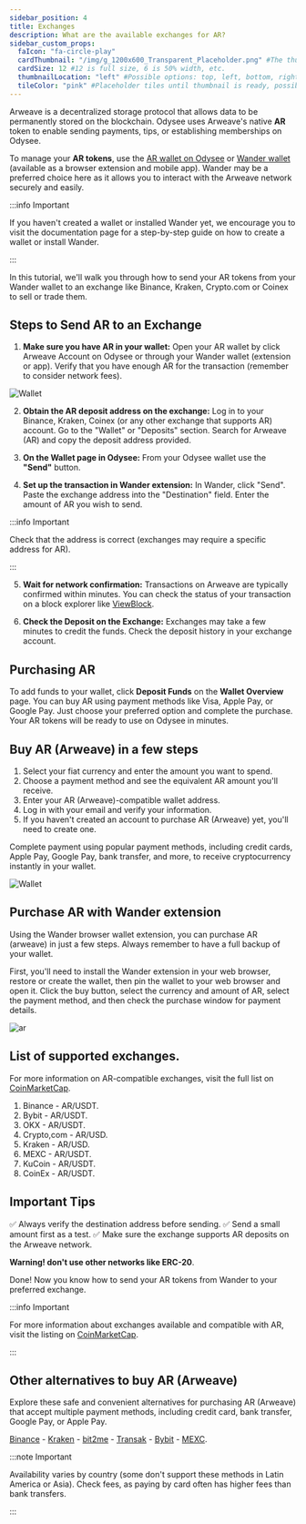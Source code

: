 ```yaml
---
sidebar_position: 4
title: Exchanges
description: What are the available exchanges for AR?
sidebar_custom_props:
  faIcon: "fa-circle-play"
  cardThumbnail: "/img/g_1200x600_Transparent_Placeholder.png" #The thumbnail on the category card.
  cardSize: 12 #12 is full size, 6 is 50% width, etc.
  thumbnailLocation: "left" #Possible options: top, left, bottom, right, none
  tileColor: "pink" #Placeholder tiles until thumbnail is ready, possible options: blue, cream, darkpurple, lightpurple, mauve, orange, pink, none
---
```


Arweave is a decentralized storage protocol that allows data to be permanently stored on the blockchain. Odysee uses Arweave's native **AR** token to enable sending payments, tips, or establishing memberships on Odysee.

To manage your **AR tokens**, use the [AR wallet on Odysee](https://odysee.com/$/wallet) or [Wander wallet](https://www.wander.app/) (available as a browser extension and mobile app). Wander may be a preferred choice here as it allows you to interact with the Arweave network securely and easily.

:::info Important

If you haven't created a wallet or installed Wander yet, we encourage you to visit the documentation page for a step-by-step guide on how to create a wallet or install Wander.

:::

In this tutorial, we'll walk you through how to send your AR tokens from your Wander wallet to an exchange like Binance, Kraken, Crypto.com or Coinex to sell or trade them.

## Steps to Send AR to an Exchange

1. **Make sure you have AR in your wallet:** Open your AR wallet by click Arweave Account on Odysee or through your Wander wallet (extension or app). Verify that you have enough AR for the transaction (remember to consider network fees).

![Wallet](https://thumbs.odycdn.com/0b4cda34b94d09b481d46bda5b37de92.webp)

2. **Obtain the AR deposit address on the exchange:** Log in to your Binance, Kraken, Coinex (or any other exchange that supports AR) account. Go to the "Wallet" or "Deposits" section. Search for Arweave (AR) and copy the deposit address provided.

3. **On the Wallet page in Odysee:** From your Odysee wallet use the **"Send"** button.

4. **Set up the transaction in Wander extension:** In Wander, click "Send". Paste the exchange address into the "Destination" field. Enter the amount of AR you wish to send.

:::info Important

Check that the address is correct (exchanges may require a specific address for AR).

:::

5. **Wait for network confirmation:** Transactions on Arweave are typically confirmed within minutes. You can check the status of your transaction on a block explorer like [ViewBlock](https://viewblock.io/arweave).

6. **Check the Deposit on the Exchange:** Exchanges may take a few minutes to credit the funds. Check the deposit history in your exchange account.

## Purchasing AR

To add funds to your wallet, click **Deposit Funds** on the **Wallet Overview** page. You can buy AR using payment methods like Visa, Apple Pay, or Google Pay. Just choose your preferred option and complete the purchase. Your AR tokens will be ready to use on Odysee in minutes.

## Buy AR (Arweave) in a few steps

1. Select your fiat currency and enter the amount you want to spend.
2. Choose a payment method and see the equivalent AR amount you'll receive.
3. Enter your AR (Arweave)-compatible wallet address.
4. Log in with your email and verify your information.
5. If you haven't created an account to purchase AR (Arweave) yet, you'll need to create one.

Complete payment using popular payment methods, including credit cards, Apple Pay, Google Pay, bank transfer, and more, to receive cryptocurrency instantly in your wallet.

![Wallet](https://thumbs.odycdn.com/08ccc2dc53be634b1eca7af955c1b22d.webp)

## Purchase AR with Wander extension

Using the Wander browser wallet extension, you can purchase AR (arweave) in just a few steps. Always remember to have a full backup of your wallet.

First, you'll need to install the Wander extension in your web browser, restore or create the wallet, then pin the wallet to your web browser and open it. Click the buy button, select the currency and amount of AR, select the payment method, and then check the purchase window for payment details.

![ar](https://thumbs.odycdn.com/356def93da12e24bdf943e4ecb8c2ea5.webp)

## List of supported exchanges.

For more information on AR-compatible exchanges, visit the full list on [CoinMarketCap](https://coinmarketcap.com/currencies/arweave/).

1. Binance - AR/USDT.
2. Bybit - AR/USDT.
3. OKX - AR/USDT.
4. Crypto,com - AR/USD.
5. Kraken - AR/USD.
6. MEXC - AR/USDT.
7. KuCoin - AR/USDT.
8. CoinEx - AR/USDT.

## Important Tips

✅ Always verify the destination address before sending.
✅ Send a small amount first as a test.
✅ Make sure the exchange supports AR deposits on the Arweave network.

**Warning! don't use other networks like ERC-20**.

Done! Now you know how to send your AR tokens from Wander to your preferred exchange.

:::info Important

For more information about exchanges available and compatible with AR, visit the listing on [CoinMarketCap](https://coinmarketcap.com/currencies/arweave/). 

:::

## Other alternatives to buy AR (Arweave)

Explore these safe and convenient alternatives for purchasing AR (Arweave) that accept multiple payment methods, including credit card, bank transfer, Google Pay, or Apple Pay.

[Binance](https://www.binance.com/en/how-to-buy/arweave) - [Kraken](https://www.kraken.com/learn/buy-arweave-ar) - [bit2me](https://bit2me.com/buy-arweave) - [Transak](https://transak.com/buy/ar) - [Bybit](https://www.bybit.com/en/price/arweave/) - [MEXC](https://www.mexc.com/how-to-buy/AR).

:::note Important

Availability varies by country (some don't support these methods in Latin America or Asia). Check fees, as paying by card often has higher fees than bank transfers.

:::
